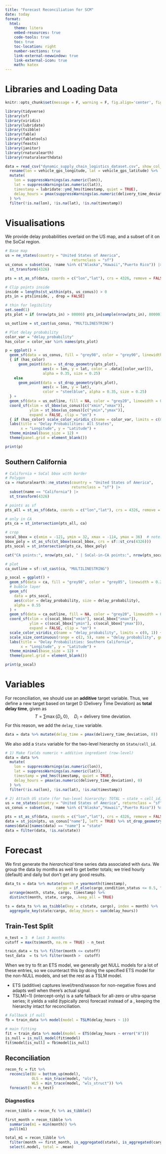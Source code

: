 ```yaml
---
title: "Forecast Reconciliation for SCM"
date: today
format:
  html:
    theme: litera
    embed-resources: true 
    code-tools: true
    toc: true
    toc-location: right
    number-sections: true
    link-external-newwindow: true
    link-external-icon: true
    math: katex
---
```


# Libraries and Loading Data

```r
knitr::opts_chunk$set(message = F, warning = F, fig.align='center', fig.dim=c(10, 6))
```

```r
library(tidyverse)
library(sf)
library(viridis)
library(lubridate)
library(tsibble)
library(fable)
library(fabletools)
library(feasts)
library(janitor)
library(rnaturalearth)
library(rnaturalearthdata)

data = read_csv("dynamic_supply_chain_logistics_dataset.csv", show_col_types = FALSE) %>%
  rename(lon = vehicle_gps_longitude, lat = vehicle_gps_latitude) %>%
  mutate(
    lon = suppressWarnings(as.numeric(lon)),
    lat = suppressWarnings(as.numeric(lat)),
    timestamp = lubridate::ymd_hms(timestamp, quiet = TRUE),
    delay_hours = pmax(suppressWarnings(as.numeric(delivery_time_deviation)), 0)
  ) %>%
  filter(!is.na(lon), !is.na(lat), !is.na(timestamp))
```

# Visualisations

We provide delay probabilities overlaid on the US map, and a subset of it on the SoCal region.

```r
# Base map
us = ne_states(country = "United States of America",
                              returnclass = "sf")
us_conus = subset(us, !name %in% c("Alaska","Hawaii","Puerto Rico")) |>
  st_transform(4326)

pts = st_as_sf(data, coords = c("lon","lat"), crs = 4326, remove = FALSE)

# Clip points inside
inside = lengths(st_within(pts, us_conus)) > 0
pts_in = pts[inside, , drop = FALSE]

# thin for legibility
set.seed(1)
pts_plot = if (nrow(pts_in) > 80000) pts_in[sample(nrow(pts_in), 80000), ] else pts_in

us_outline = st_cast(us_conus, "MULTILINESTRING")

# Plot delay probability
color_var = "delay_probability"
has_color = color_var %in% names(pts_plot)

p = ggplot() +
  geom_sf(data = us_conus, fill = "grey98", color = "grey90", linewidth = 0.2) +
  { if (has_color)
      geom_point(data = st_drop_geometry(pts_plot),
                 aes(x = lon, y = lat, color = .data[[color_var]]),
                 alpha = 0.35, size = 0.25)
    else
      geom_point(data = st_drop_geometry(pts_plot),
                 aes(x = lon, y = lat),
                 color = "steelblue", alpha = 0.35, size = 0.25)
  } +
  geom_sf(data = us_outline, fill = NA, color = "grey20", linewidth = 0.3) +
  coord_sf(xlim = st_bbox(us_conus)[c("xmin","xmax")],
           ylim = st_bbox(us_conus)[c("ymin","ymax")],
           expand = FALSE, clip = "on") +
  { if (has_color) scale_color_viridis_c(name = color_var, limits = c(0,1)) } +
  labs(title = "Delay Probabilities: All States",
       x = "Longitude", y = "Latitude") +
  theme_minimal(base_size = 12) +
  theme(panel.grid = element_blank())

print(p)
```

## Southern California

```r
# California + SoCal bbox with border
# Polygon
ca = rnaturalearth::ne_states(country = "United States of America",
                              returnclass = "sf") |>
  subset(name == "California") |>
  st_transform(4326)

# points as sf 
pts_all = st_as_sf(data, coords = c("lon","lat"), crs = 4326, remove = FALSE)

# only in CA
pts_ca = st_intersection(pts_all, ca)

# crop
socal_bbox = c(xmin = -121, ymin = 32, xmax = -114, ymax = 36)  # note: st_bbox expects xmin,ymin,xmax,ymax
bbox_poly = st_as_sfc(st_bbox(socal_bbox, crs = sf::st_crs(4326)))
pts_socal = st_intersection(pts_ca, bbox_poly)

cat("CA points:", nrow(pts_ca), " | SoCal-in-CA points:", nrow(pts_socal), "\n")

# plot
ca_outline = sf::st_cast(ca, "MULTILINESTRING")

p_socal = ggplot() +
  geom_sf(data = ca, fill = "grey98", color = "grey85", linewidth = 0.2) +
  # bubble layer
  geom_sf(
    data = pts_socal,
    aes(color = delay_probability, size = delay_probability),
    alpha = 0.55
  ) +
  geom_sf(data = ca_outline, fill = NA, color = "grey20", linewidth = 0.4) +
  coord_sf(xlim = c(socal_bbox["xmin"], socal_bbox["xmax"]),
           ylim = c(socal_bbox["ymin"], c(socal_bbox["ymax"])),
           expand = FALSE, clip = "on") +
  scale_color_viridis_c(name = "delay_probability", limits = c(0, 1)) +
  scale_size_continuous(range = c(2, 5), name = "delay_probability", guide = "none") +
  labs(title = "Delay Probabilities: Southern California",
       x = "Longitude", y = "Latitude") +
  theme_minimal(base_size = 12) +
  theme(panel.grid = element_blank())

print(p_socal)
```

# Variables

For reconciliation, we should use an **additive** target variable. Thus, we define a new target based on target D (Delivery Time Deviation) as **total delay time**, given as $$T=\sum \max\{D_i, 0\},\quad D_i=\text{delivery time deviation}.$$For this reason, we add the `delay_time` variable.

```r
data = data %>% mutate(delay_time = pmax(delivery_time_deviation, 0))
```

We also add a `State` variable for the two-level hierarchy on `State/cell_id`.

```r
# 1) Make fields numeric + additive ingredient (row-level)
data = data %>%
  mutate(
    lon = suppressWarnings(as.numeric(lon)),
    lat = suppressWarnings(as.numeric(lat)),
    timestamp = ymd_hms(timestamp, quiet = TRUE),
    delay_hours = pmax(as.numeric(delivery_time_deviation), 0)
  ) %>%
  filter(!is.na(lon), !is.na(lat), !is.na(timestamp))

# 2) Attach US state (for two-level hierarchy: TOTAL → state → cell_id)
us = ne_states(country = "United States of America", returnclass = "sf")
us_conus = subset(us, !name %in% c("Alaska","Hawaii","Puerto Rico")) %>% st_transform(4326)

pts = st_as_sf(data, coords = c("lon","lat"), crs = 4326, remove = FALSE)
data = st_join(pts, us_conus["name"], left = TRUE) %>% st_drop_geometry()
names(data)[names(data) == "name"] = "state"
data = filter(data, !is.na(state))
```

# Forecast

We first generate the *hierarchical* time series data associated with `data`. We group the data by months as well to get better totals; we tried hourly (default) and daily but don't get any good results.

```r
data_ts = data %>% mutate(month = yearmonth(timestamp),
                       cargo = if_else(cargo_condition_status <= 0.5, "Poor", "Good")) %>%
  arrange(month, state, cargo, timestamp) %>%
  distinct(month, state, cargo, .keep_all = TRUE)

ts = data_ts %>% as_tsibble(key = c(state, cargo), index = month) %>%
  aggregate_key(state/cargo, delay_hours = sum(delay_hours))
```

## Train-Test Split

```r
n_test = 3  # last 3 months
cutoff = max(ts$month, na.rm = TRUE) - n_test

train_data = ts %>% filter(month <= cutoff)
test_data  = ts %>% filter(month >  cutoff)
```

When we try to fit an ETS model, we generally get NULL models for a lot of these entries, so we counteract this by doing the specified ETS model for the non-NULL models, and set the rest as a TSLM model.

- ETS (additive) captures level/trend/season for non-negative flows and adapts well when there’s actual signal.
- TSLM(~1) (intercept-only) is a safe fallback for all-zero or ultra-sparse series; it yields a valid (typically zero) forecast instead of a <NULL model>, keeping the hierarchy intact for reconciliation.

```r
# Fallback if null
fb = train_data %>% model(model = TSLM(delay_hours ~ 1))

# main fitting
fit = train_data %>% model(model = ETS(delay_hours ~ error("A")))
is_null = is_null_model(fit$model)
fit$model[is_null] = fb$model[is_null]
```

## Reconciliation

```r
recon_fc = fit %>%
  reconcile(BU = bottom_up(model), 
            OLS = min_trace(model, "ols"), 
            WLS = min_trace(model, "wls_struct")) %>% 
  forecast(h = n_test)
```

### Diagnostics

```r
recon_tibble = recon_fc %>% as_tibble()

first_month = recon_tibble %>% 
  summarise(m1 = min(month)) %>% 
  pull(m1)

total_m1 = recon_tibble %>% 
  filter(month == first_month, is_aggregated(state), is_aggregated(cargo)) %>%
  select(.model, total = .mean)
```


